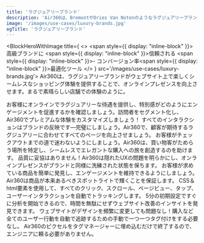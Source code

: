 ```yaml
---
title: 'ラグジュアリーブランド'
description: 'Air360は、BremontやDries Van Notenのようなラグジュアリーブランドが、訪問者のユニークな好みに合わせたパーソナライズされたシームレスなショッピング体験を提供することで、オンラインプレゼンスを向上させます。ユーザーがナビゲーションからチェックアウトまでのどこで困難を感じているかを特定することで、Air360は潜在的なボトルネックをすべて解消し、コンバージョン率と顧客ロイヤルティを向上させます。'
image: '/images/use-cases/luxury-brands.jpg'
ogTitle: 'ラグジュアリーブランド'
---
```


<BlockHeroWithImage title={
    <>
      <span style={{ display: "inline-block" }}>高級ブランドに</span> <span style={{ display: "inline-block" }}>信頼される</span> <span style={{ display: "inline-block" }}>- コンバージョン率</span><span style={{ display: "inline-block" }}>最適化ツール</span>
    </>
  } src='/images/use-cases/luxury-brands.jpg'>
  Air360は、ラグジュアリーブランドがウェブサイト上で楽しくシームレスなショッピング体験を提供することで、オンラインプレゼンスを向上させます。まるで素晴らしい店舗での体験のように。
</BlockHeroWithImage>

<ShowcaseLogos>
  <Puig />
  <DriesVanNoten />
</ShowcaseLogos>

<SlideFeature title='Air360で高級ブランドの成長を加速'>
  <Slide title='コンバージョンにつながる体験を' src='/images/use-cases/slides/slide1.webp' shadow={false}>
    お客様にオンラインでラグジュアリーな待遇を提供し、特別感がどのようにエンゲージメントを促進するかを確認しましょう。訪問者をセグメント化し、Air360でプレミアムな体験をカスタマイズしましょう！
  </Slide>
  <Slide title='各ページの最高のバージョンを' src='/images/use-cases/slides/slide2.webp' shadow={false}>
    すべてのインタラクションはブランドの反映です—完璧にしましょう。Air360で、顧客が期待するラグジュアリーに合わせてすべてのページを向上させましょう。
  </Slide>
  <Slide title='購入体験をシンプルに' src='/images/use-cases/slides/slide3.webp' shadow={false}>
    お客様がチェックアウトまでの道で迷わないようにしましょう。Air360は、買い物客がためらう場所を特定し、シームレスでエレガントな購入への旅を創造するのを助けます。
  </Slide>
  <Slide title='サイトをスムーズに運営' src='/images/use-cases/slides/slide4.webp' shadow={false}>
    品質に妥協はありません！Air360は隠れたUXの問題を明らかにし、オンラインプレゼンスがブランドと同様に洗練された状態を保ちます。
  </Slide>
  <Slide title='お客様の幸せを第一に' src='/images/use-cases/slides/slide5.webp' shadow={false}>
    お客様が求めている商品を簡単に発見し、エンゲージメントを維持できるようにしましょう。Air360は商品が本来あるべきスポットライトで輝くことを保証します。
  </Slide>
</SlideFeature>

<GalleryBlocks title='Air360の強み'>
  <Block title='自動トラッキング' icon='robot-astromech' color='orange'>
    CSS＆html要素を使用して、すべてのクリック、スクロール、ページビュー、タップ、ユーザーインタラクションを自動でトラッキングします。
  </Block>
  <Block title='すぐに分析を開始' icon='bolt' color='purple'>
    5分の初期設定ですぐに分析を開始できるので、時間を無駄にせずウェブサイト改善のインサイトを発見できます。
  </Block>
  <Block title='タグ不要' icon='tag' color='orange'>
    ウェブサイトがデザインを頻繁に変更しても問題なし！購入など全てのユーザー行動を自動で追跡するための手動で一つ一つタグ付けをする必要なし。
  </Block>
  <Block title='ノーコード' icon='code' color='purple'>
    Air360のピクセルをタグマネージャーに埋め込むだけで終了するので、エンジニアに頼る必要がありません。
  </Block>
</GalleryBlocks>

<BlockSection lp>
  <LaundryList items={['コンバージョンにつながる体験を', '各ページの最高のバージョンを', '購入体験をシンプルに', 'サイトをスムーズに運営', 'お客様の幸せを第一に']} />
</BlockSection>

<BlockFeature title='最高のユーザー体験を作成するために必要なすべて'>
  <Feature name='自動トラッキング' icon='robot-astromech' />
  <Feature name='カスタムデータ収集' icon='database' />
  <Feature name='コード不要のエラー検出' icon='message-exclamation' />
  <Feature name='高度なセグメント' icon='square-kanban' />
  <Feature name='ファネル分析' icon='filter-circle-dollar' />
  <Feature name='ユーザージャーニー' icon='cart-shopping' />
  <Feature name='オンページ分析' icon='user-magnifying-glass' />
  <Feature name='セッションリプレイ' icon='clapperboard-play' />
</BlockFeature>

<BlockSection className='mb-15'>
  <IncreaseConversion />
</BlockSection>
